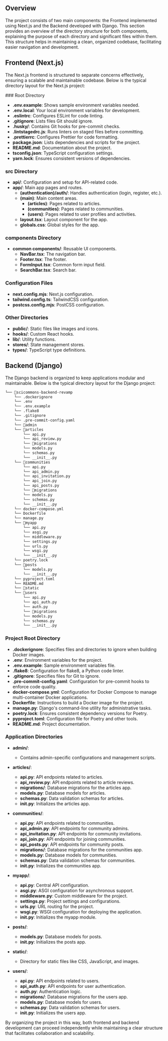
## Overview

The project consists of two main components: the Frontend implemented using Next.js and the Backend developed with Django. This section provides an overview of the directory structure for both components, explaining the purpose of each directory and significant files within them. This structure helps in maintaining a clean, organized codebase, facilitating easier navigation and development.

## Frontend (Next.js)

The Next.js frontend is structured to separate concerns effectively, ensuring a scalable and maintainable codebase. Below is the typical directory layout for the Next.js project:


<FileTree>
  <FileTree.Folder name="scicommons-frontend-nextjs" defaultOpen>
    <FileTree.File name=".env.example" />
    <FileTree.File name=".env.local" />
    <FileTree.File name=".eslintrc" />
    <FileTree.File name=".gitignore" />
    <FileTree.Folder name=".husky" />
    <FileTree.File name=".huskyrc" />
    <FileTree.File name=".lintstagedrc.js" />
    <FileTree.File name=".prettierrc" />
    <FileTree.Folder name=".vscode">
      <FileTree.File name="settings.json" />
      <FileTree.File name="extensions.json" />
    </FileTree.Folder>
    <FileTree.File name="next-env.d.ts" />
    <FileTree.File name="next.config.mjs" />
    <FileTree.File name="orval.config.ts" />
    <FileTree.File name="package.json" />
    <FileTree.File name="postcss.config.mjs" />
    <FileTree.Folder name="public" />
    <FileTree.File name="README.md" />
    <FileTree.Folder name="src" defaultOpen>
      <FileTree.Folder name="api" />
      <FileTree.Folder name="app" defaultOpen>
        <FileTree.Folder name="(authentication)">
          <FileTree.Folder name="auth">
            <FileTree.Folder name="activate">
              <FileTree.Folder name="[token]">
                <FileTree.File name="page.tsx" />
              </FileTree.Folder>
            </FileTree.Folder>
            <FileTree.Folder name="forgotpassword">
              <FileTree.File name="page.tsx" />
            </FileTree.Folder>
            <FileTree.Folder name="login">
              <FileTree.File name="page.tsx" />
            </FileTree.Folder>
            <FileTree.Folder name="register">
              <FileTree.File name="page.tsx" />
            </FileTree.Folder>
            <FileTree.Folder name="resendverificationemail">
              <FileTree.File name="page.tsx" />
            </FileTree.Folder>
            <FileTree.Folder name="resetpassword">
              <FileTree.Folder name="[token]">
                <FileTree.File name="page.tsx" />
              </FileTree.Folder>
            </FileTree.Folder>
            <FileTree.Folder name="signupsuccess">
              <FileTree.File name="page.tsx" />
            </FileTree.Folder>
          </FileTree.Folder>
        </FileTree.Folder>
        <FileTree.Folder name="(main)">
          <FileTree.Folder name="(articles)">
            <FileTree.Folder name="article">
              <FileTree.Folder name="[slug]">
                <FileTree.Folder name="(articledashboard)">
                  <FileTree.Folder name="community-stats">
                    <FileTree.File name="page.tsx" />
                  </FileTree.Folder>
                  <FileTree.File name="layout.tsx" />
                  <FileTree.Folder name="notifications">
                    <FileTree.File name="page.tsx" />
                  </FileTree.Folder>
                  <FileTree.Folder name="official-stats">
                    <FileTree.File name="page.tsx" />
                  </FileTree.Folder>
                  <FileTree.Folder name="settings">
                    <FileTree.File name="AddFAQs.tsx" />
                    <FileTree.File name="EditArticleDetails.tsx" />
                    <FileTree.File name="page.tsx" />
                  </FileTree.Folder>
                  <FileTree.Folder name="submit">
                    <FileTree.File name="ArticleSubmissionStatus.tsx" />
                    <FileTree.File name="page.tsx" />
                    <FileTree.File name="SubmitToCommunity.tsx" />
                  </FileTree.Folder>
                </FileTree.Folder>
                <FileTree.Folder name="(displayarticle)">
                  <FileTree.File name="ArticleStats.tsx" />
                  <FileTree.File name="DisplayArticle.tsx" />
                  <FileTree.File name="DisplayFAQs.tsx" />
                  <FileTree.File name="page.tsx" />
                  <FileTree.File name="ReactQuill.tsx" />
                  <FileTree.File name="RelevantArticles.tsx" />
                  <FileTree.File name="ReviewCard.tsx" />
                  <FileTree.File name="ReviewForm.tsx" />
                </FileTree.Folder>
              </FileTree.Folder>
            </FileTree.Folder>
            <FileTree.Folder name="articles">
              <FileTree.File name="page.tsx" />
            </FileTree.Folder>
            <FileTree.Folder name="submitarticle">
              <FileTree.File name="page.tsx" />
            </FileTree.Folder>
          </FileTree.Folder>
          <FileTree.Folder name="(communities)">
            <FileTree.Folder name="communities">
              <FileTree.File name="page.tsx" />
            </FileTree.Folder>
            <FileTree.Folder name="community">
              <FileTree.Folder name="[slug]">
                <FileTree.Folder name="(admin)">
                  <FileTree.Folder name="dashboard">
                    <FileTree.File name="page.tsx" />
                  </FileTree.Folder>
                  <FileTree.Folder name="invite">
                    <FileTree.File name="page.tsx" />
                    <FileTree.File name="Registered.tsx" />
                    <FileTree.File name="StatusList.tsx" />
                    <FileTree.File name="UnRegistered.tsx" />
                  </FileTree.Folder>
                  <FileTree.File name="layout.tsx" />
                  <FileTree.Folder name="preferences">
                    <FileTree.File name="AddRules.tsx" />
                    <FileTree.File name="EditCommunityDetails.tsx" />
                    <FileTree.File name="page.tsx" />
                  </FileTree.Folder>
                  <FileTree.Folder name="requests">
                    <FileTree.File name="page.tsx" />
                    <FileTree.File name="RequestListItem.tsx" />
                    <FileTree.File name="RequestsList.tsx" />
                  </FileTree.Folder>
                  <FileTree.Folder name="roles">
                    <FileTree.File name="page.tsx" />
                    <FileTree.File name="UsersListItem.tsx" />
                  </FileTree.Folder>
                  <FileTree.Folder name="submissions">
                    <FileTree.File name="page.tsx" />
                  </FileTree.Folder>
                </FileTree.Folder>
                <FileTree.Folder name="(displaycommunity)">
                  <FileTree.File name="ArticleSubmission.tsx" />
                  <FileTree.File name="CommunityRules.tsx" />
                  <FileTree.File name="CommunityStats.tsx" />
                  <FileTree.File name="DisplayCommunity.tsx" />
                  <FileTree.File name="page.tsx" />
                </FileTree.Folder>
                <FileTree.Folder name="articles">
                  <FileTree.Folder name="[postId]">
                    <FileTree.File name="CommunityArticleStats.tsx" />
                    <FileTree.File name="CommunityCommentForm.tsx" />
                    <FileTree.File name="CommunityRelevantArticles.tsx" />
                    <FileTree.File name="page.tsx" />
                  </FileTree.Folder>
                </FileTree.Folder>
                <FileTree.Folder name="createcommunityarticle">
                  <FileTree.File name="page.tsx" />
                </FileTree.Folder>
                <FileTree.Folder name="invitations">
                  <FileTree.Folder name="registered">
                    <FileTree.Folder name="[invitation_id]">
                      <FileTree.File name="page.tsx" />
                    </FileTree.Folder>
                  </FileTree.Folder>
                  <FileTree.Folder name="unregistered">
                    <FileTree.Folder name="[invitation_id]">
                      <FileTree.Folder name="[signed_email]">
                        <FileTree.File name="page.tsx" />
                      </FileTree.Folder>
                    </FileTree.Folder>
                  </FileTree.Folder>
                </FileTree.Folder>
              </FileTree.Folder>
            </FileTree.Folder>
            <FileTree.Folder name="createcommunity">
              <FileTree.File name="OptionCard.tsx" />
              <FileTree.File name="page.tsx" />
            </FileTree.Folder>
          </FileTree.Folder>
          <FileTree.Folder name="(users)">
            <FileTree.Folder name="mycontributions">
              <FileTree.File name="page.tsx" />
              <FileTree.File name="TabContent.tsx" />
              <FileTree.File name="UserProfileStats.tsx" />
            </FileTree.Folder>
            <FileTree.Folder name="myprofile">
              <FileTree.File name="page.tsx" />
              <FileTree.File name="PersonalLinks.tsx" />
              <FileTree.File name="ProfessionalStatus.tsx" />
              <FileTree.File name="Profile.tsx" />
            </FileTree.Folder>
            <FileTree.Folder name="notifications">
              <FileTree.File name="page.tsx" />
            </FileTree.Folder>
          </FileTree.Folder>
          <FileTree.File name="layout.tsx" />
        </FileTree.Folder>
        <FileTree.File name="favicon.ico" />
        <FileTree.File name="globals.css" />
        <FileTree.File name="layout.tsx" />
        <FileTree.File name="page.tsx" />
      </FileTree.Folder>
      <FileTree.Folder name="components">
        <FileTree.Folder name="animations">
          <FileTree.File name="CheckMarkAnimation.tsx" />
        </FileTree.Folder>
        <FileTree.Folder name="articles">
          <FileTree.File name="ArticleCard.tsx" />
          <FileTree.File name="ArticleHighlightCard.tsx" />
          <FileTree.File name="SearchComponent.tsx" />
          <FileTree.File name="SubmitArticleForm.tsx" />
        </FileTree.Folder>
        <FileTree.File name="Comment.tsx" />
        <FileTree.Folder name="communities">
          <FileTree.File name="CommunityCard.tsx" />
          <FileTree.File name="CommunityHighlightCard.tsx" />
          <FileTree.File name="OptionCard.tsx" />
          <FileTree.File name="TabComponent.tsx" />
        </FileTree.Folder>
        <FileTree.File name="FileUpload.tsx" />
        <FileTree.File name="Footer.tsx" />
        <FileTree.File name="FormInput.tsx" />
        <FileTree.File name="GifReloader.tsx" />
        <FileTree.File name="ImageUpload.tsx" />
        <FileTree.File name="LabeledToolTip.tsx" />
        <FileTree.Folder name="loaders">
          <FileTree.File name="CommunityInvitationSkeletonLoader.tsx" />
          <FileTree.File name="DisplayArticleSkeletonLoader.tsx" />
          <FileTree.File name="DisplayCommunitySkeletonLoader.tsx" />
        </FileTree.Folder>
        <FileTree.File name="MultiLabelSelector.tsx" />
        <FileTree.File name="NavBar.tsx" />
        <FileTree.Folder name="richtexteditor">
          <FileTree.File name="CommentEditor.tsx" />
          <FileTree.File name="MenuBar.tsx" />
          <FileTree.File name="TipTap.tsx" />
        </FileTree.Folder>
        <FileTree.File name="SearchBar.tsx" />
        <FileTree.File name="Sidebar.tsx" />
        <FileTree.Folder name="ui" />
      </FileTree.Folder>
      <FileTree.Folder name="constants">
        <FileTree.File name="dummyData.tsx" />
      </FileTree.Folder>
      <FileTree.Folder name="hooks">
        <FileTree.File name="useAuthHeaders.ts" />
        <FileTree.File name="useStore.ts" />
      </FileTree.Folder>
      <FileTree.Folder name="lib">
        <FileTree.File name="utils.ts" />
      </FileTree.Folder>
      <FileTree.File name="middleware.ts" />
      <FileTree.Folder name="stores">
        <FileTree.File name="authStore.ts" />
        <FileTree.File name="useFetchExternalArticleStore.ts" />
      </FileTree.Folder>
      <FileTree.Folder name="types">
        <FileTree.File name="index.ts" />
      </FileTree.Folder>
    </FileTree.Folder>
    <FileTree.File name="tailwind.config.ts" />
    <FileTree.File name="tsconfig.json" />
    <FileTree.File name="tsconfig.tsbuildinfo" />
    <FileTree.File name="yarn.lock" />
  </FileTree.Folder>
</FileTree>
### Root Directory



* **.env.example**: Shows sample environment variables needed.
* **.env.local**: Your local environment variables for development.
* **.eslintrc**: Configures ESLint for code linting.
* **.gitignore**: Lists files Git should ignore.
* **.husky/**: Contains Git hooks for pre-commit checks.
* **.lintstagedrc.js**: Runs linters on staged files before committing.
* **.prettierrc**: Configures Prettier for code formatting.
* **package.json**: Lists dependencies and scripts for the project.
* **README.md**: Documentation about the project.
* **tsconfig.json**: TypeScript configuration settings.
* **yarn.lock**: Ensures consistent versions of dependencies.


### src Directory



* **api/**: Configuration and setup for API-related code.
* **app/**: Main app pages and routes.
    * **(authentication)/auth/**: Handles authentication (login, register, etc.).
    * **(main)**: Main content areas.
        * **(articles)**: Pages related to articles.
        * **(communities)**: Pages related to communities.
        * **(users)**: Pages related to user profiles and activities.
    * **layout.tsx**: Layout component for the app.
    * **globals.css**: Global styles for the app.


### components Directory



* **common components/**: Reusable UI components.
    * **NavBar.tsx**: The navigation bar.
    * **Footer.tsx**: The footer.
    * **FormInput.tsx**: Common form input field.
    * **SearchBar.tsx**: Search bar.


### Configuration Files



* **next.config.mjs**: Next.js configuration.
* **tailwind.config.ts**: TailwindCSS configuration.
* **postcss.config.mjs**: PostCSS configuration.


### Other Directories



* **public/**: Static files like images and icons.
* **hooks/**: Custom React hooks.
* **lib/**: Utility functions.
* **stores/**: State management stores.
* **types/**: TypeScript type definitions.

## Backend (Django)

The Django backend is organized to keep applications modular and maintainable. Below is the typical directory layout for the Django project:

```markdown copy
└── 📁scicommons-backend-revamp
    └── .dockerignore
    └── .env
    └── .env.example
    └── .flake8
    └── .gitignore
    └── .pre-commit-config.yaml
    └── 📁admin
    └── 📁articles
        └── api.py
        └── api_review.py
        └── 📁migrations
        └── models.py
        └── schemas.py
        └── __init__.py
    └── 📁communities
        └── api.py
        └── api_admin.py
        └── api_invitation.py
        └── api_join.py
        └── api_posts.py
        └── 📁migrations
        └── models.py
        └── schemas.py
        └── __init__.py
    └── docker-compose.yml
    └── Dockerfile
    └── manage.py
    └── 📁myapp
        └── api.py
        └── asgi.py
        └── middleware.py
        └── settings.py
        └── urls.py
        └── wsgi.py
        └── __init__.py
    └── poetry.lock
    └── 📁posts
        └── models.py
        └── __init__.py
    └── pyproject.toml
    └── README.md
    └── 📁static                    
    └── 📁users
        └── api.py
        └── api_auth.py
        └── auth.py
        └── 📁migrations
        └── models.py
        └── schemas.py
        └── __init__.py
```

### Project Root Directory

- **.dockerignore**: Specifies files and directories to ignore when building Docker images.
- **.env**: Environment variables for the project.
- **.env.example**: Sample environment variables file.
- **.flake8**: Configuration for flake8, a Python code linter.
- **.gitignore**: Specifies files for Git to ignore.
- **.pre-commit-config.yaml**: Configuration for pre-commit hooks to enforce code quality.
- **docker-compose.yml**: Configuration for Docker Compose to manage multi-container Docker applications.
- **Dockerfile**: Instructions to build a Docker image for the project.
- **manage.py**: Django's command-line utility for administrative tasks.
- **poetry.lock**: Ensures consistent dependency versions for Poetry.
- **pyproject.toml**: Configuration file for Poetry and other tools.
- **README.md**: Project documentation.

### Application Directories

- **admin/**:

  - Contains admin-specific configurations and management scripts.

- **articles/**:

  - **api.py**: API endpoints related to articles.
  - **api_review.py**: API endpoints related to article reviews.
  - **migrations/**: Database migrations for the articles app.
  - **models.py**: Database models for articles.
  - **schemas.py**: Data validation schemas for articles.
  - **init.py**: Initializes the articles app.

- **communities/**:

  - **api.py**: API endpoints related to communities.
  - **api_admin.py**: API endpoints for community admins.
  - **api_invitation.py**: API endpoints for community invitations.
  - **api_join.py**: API endpoints for joining communities.
  - **api_posts.py**: API endpoints for community posts.
  - **migrations/**: Database migrations for the communities app.
  - **models.py**: Database models for communities.
  - **schemas.py**: Data validation schemas for communities.
  - **init.py**: Initializes the communities app.

- **myapp/**:

  - **api.py**: Central API configuration.
  - **asgi.py**: ASGI configuration for asynchronous support.
  - **middleware.py**: Custom middleware for the project.
  - **settings.py**: Project settings and configurations.
  - **urls.py**: URL routing for the project.
  - **wsgi.py**: WSGI configuration for deploying the application.
  - **init.py**: Initializes the myapp module.

- **posts/**:

  - **models.py**: Database models for posts.
  - **init.py**: Initializes the posts app.

- **static/**:

  - Directory for static files like CSS, JavaScript, and images.

- **users/**:
  - **api.py**: API endpoints related to users.
  - **api_auth.py**: API endpoints for user authentication.
  - **auth.py**: Authentication logic.
  - **migrations/**: Database migrations for the users app.
  - **models.py**: Database models for users.
  - **schemas.py**: Data validation schemas for users.
  - **init.py**: Initializes the users app.

By organizing the project in this way, both frontend and backend development can proceed independently while maintaining a clear structure that facilitates collaboration and scalability.
